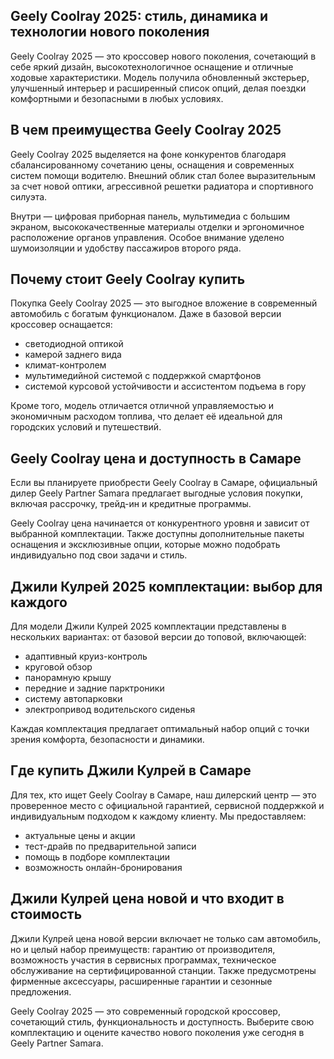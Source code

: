 ## Geely Coolray 2025: стиль, динамика и технологии нового поколения

Geely Coolray 2025 — это кроссовер нового поколения, сочетающий в себе яркий дизайн, высокотехнологичное оснащение и отличные ходовые характеристики. Модель получила обновленный экстерьер, улучшенный интерьер и расширенный список опций, делая поездки комфортными и безопасными в любых условиях.

## В чем преимущества Geely Coolray 2025

Geely Coolray 2025 выделяется на фоне конкурентов благодаря сбалансированному сочетанию цены, оснащения и современных систем помощи водителю. Внешний облик стал более выразительным за счет новой оптики, агрессивной решетки радиатора и спортивного силуэта.

Внутри — цифровая приборная панель, мультимедиа с большим экраном, высококачественные материалы отделки и эргономичное расположение органов управления. Особое внимание уделено шумоизоляции и удобству пассажиров второго ряда.

## Почему стоит Geely Coolray купить

Покупка Geely Coolray 2025 — это выгодное вложение в современный автомобиль с богатым функционалом. Даже в базовой версии кроссовер оснащается:

- светодиодной оптикой    
- камерой заднего вида
- климат-контролем
- мультимедийной системой с поддержкой смартфонов
- системой курсовой устойчивости и ассистентом подъема в гору

Кроме того, модель отличается отличной управляемостью и экономичным расходом топлива, что делает её идеальной для городских условий и путешествий.

## Geely Coolray цена и доступность в Самаре

Если вы планируете приобрести Geely Coolray в Самаре, официальный дилер Geely Partner Samara предлагает выгодные условия покупки, включая рассрочку, трейд-ин и кредитные программы.

Geely Coolray цена начинается от конкурентного уровня и зависит от выбранной комплектации. Также доступны дополнительные пакеты оснащения и эксклюзивные опции, которые можно подобрать индивидуально под свои задачи и стиль.

## Джили Кулрей 2025 комплектации: выбор для каждого

Для модели Джили Кулрей 2025 комплектации представлены в нескольких вариантах: от базовой версии до топовой, включающей:

- адаптивный круиз-контроль
- круговой обзор
- панорамную крышу
- передние и задние парктроники
- систему автопарковки
- электропривод водительского сиденья

Каждая комплектация предлагает оптимальный набор опций с точки зрения комфорта, безопасности и динамики.

## Где купить Джили Кулрей в Самаре

Для тех, кто ищет Geely Coolray в Самаре, наш дилерский центр — это проверенное место с официальной гарантией, сервисной поддержкой и индивидуальным подходом к каждому клиенту. Мы предоставляем:

- актуальные цены и акции
- тест-драйв по предварительной записи
- помощь в подборе комплектации
- возможность онлайн-бронирования

## Джили Кулрей цена новой и что входит в стоимость

Джили Кулрей цена новой версии включает не только сам автомобиль, но и целый набор преимуществ: гарантию от производителя, возможность участия в сервисных программах, техническое обслуживание на сертифицированной станции. Также предусмотрены фирменные аксессуары, расширенные гарантии и сезонные предложения.

Geely Coolray 2025 — это современный городской кроссовер, сочетающий стиль, функциональность и доступность. Выберите свою комплектацию и оцените качество нового поколения уже сегодня в Geely Partner Samara.
